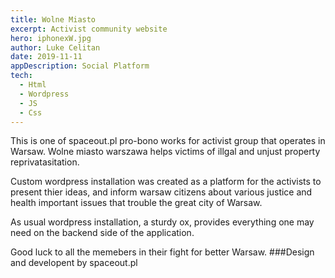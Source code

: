 ```yaml
---
title: Wolne Miasto
excerpt: Activist community website
hero: iphonexW.jpg
author: Luke Celitan
date: 2019-11-11
appDescription: Social Platform
tech:
  - Html
  - Wordpress
  - JS
  - Css
---
```


This is one of spaceout.pl pro-bono works for activist group that operates in Warsaw.
Wolne miasto warszawa helps victims of illgal and unjust property reprivatasitation.

Custom wordpress installation was created as a platform for the activists to present thier ideas, and inform warsaw citizens about various justice and health important issues that trouble the great city of Warsaw.

As usual wordpress installation, a sturdy ox, provides everything one may need on the backend side of the application.

Good luck to all the memebers in their fight for better Warsaw.
###Design and developent by spaceout.pl

